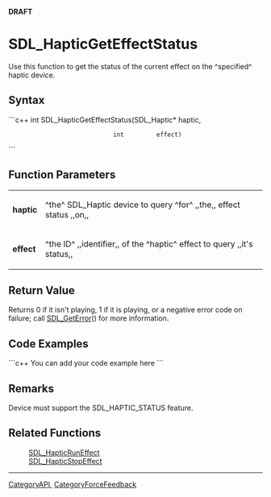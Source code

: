 <!-- pragma section-numbers off -->
<!-- pragma disable-camelcase -->
'''DRAFT'''

= SDL_HapticGetEffectStatus =
Use this function to get the status of the current effect on the ^specified^ haptic device.


== Syntax ==
```c++
int SDL_HapticGetEffectStatus(SDL_Haptic* haptic,
                              int         effect)
```

== Function Parameters ==
{|
|'''haptic'''
|^the^ SDL_Haptic device to query ^for^ ,,the,, effect status ,,on,,
|-
|'''effect'''
|^the ID^ ,,identifier,, of the ^haptic^ effect to query ,,it's status,,
|}

== Return Value ==
Returns 0 if it isn't playing, 1 if it is playing, or a negative error code on failure; call [[SDL_GetError]]() for more information.

== Code Examples ==
```c++
You can add your code example here
```

== Remarks ==
Device must support the SDL_HAPTIC_STATUS feature.

== Related Functions ==
:[[SDL_HapticRunEffect]]
:[[SDL_HapticStopEffect]]

----
[[CategoryAPI]], [[CategoryForceFeedback]]
